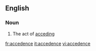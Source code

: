 ==English==

===Noun===
{{en-noun}}
# The act of [[acceding]]

[[fr:accedence]]
[[it:accedence]]
[[vi:accedence]]